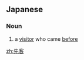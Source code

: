 ==Japanese==
{{ja-kanjitab|せん|きゃく|yomi=on}}

===Noun===
{{ja-noun|せんきゃく}}

# a [[visitor]] who came [[before]]

[[zh:先客]]